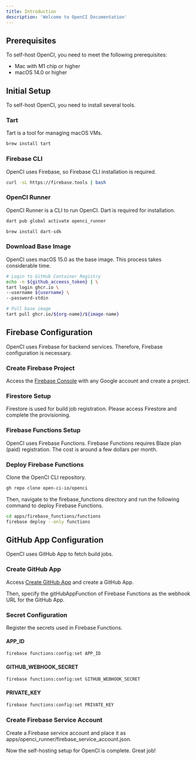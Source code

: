 ```yaml
---
title: Introduction
description: 'Welcome to OpenCI Documentation'
---
```


## Prerequisites

To self-host OpenCI, you need to meet the following prerequisites:

- Mac with M1 chip or higher
- macOS 14.0 or higher

## Initial Setup

To self-host OpenCI, you need to install several tools.

### Tart

Tart is a tool for managing macOS VMs.

<CodeGroup>

  ```bash macOS
  brew install tart
  ```

</CodeGroup>

### Firebase CLI

OpenCI uses Firebase, so Firebase CLI installation is required.

<CodeGroup>

  ```bash macOS
  curl -sL https://firebase.tools | bash
  ```

</CodeGroup>

### OpenCI Runner

OpenCI Runner is a CLI to run OpenCI. Dart is required for installation.

<CodeGroup>

  ```bash macOS
  dart pub global activate openci_runner
  ```

  ```bash install Dart
  brew install dart-sdk
  ```

</CodeGroup>

### Download Base Image

OpenCI uses macOS 15.0 as the base image. This process takes considerable time.

<CodeGroup>

  ```bash macOS
# Login to GitHub Container Registry
echo -n ${github_acceess_token} | \
tart login ghcr.io \
  --username ${username} \
  --password-stdin

# Pull base image
tart pull ghcr.io/${org-name}/${image-name}
  ```

</CodeGroup>

## Firebase Configuration
OpenCI uses Firebase for backend services. Therefore, Firebase configuration is necessary.

### Create Firebase Project

Access the [Firebase Console](https://console.firebase.google.com/) with any Google account and create a project.

### Firestore Setup

Firestore is used for build job registration. Please access Firestore and complete the provisioning.

### Firebase Functions Setup
OpenCI uses Firebase Functions. Firebase Functions requires Blaze plan (paid) registration. The cost is around a few dollars per month.

### Deploy Firebase Functions
Clone the OpenCI CLI repository.
<CodeGroup>

  ```bash macOS
  gh repo clone open-ci-io/openci
  ```

</CodeGroup>

Then, navigate to the firebase_functions directory and run the following command to deploy Firebase Functions.

<CodeGroup>

  ```bash macOS
  cd apps/firebase_functions/functions
  firebase deploy --only functions
  ```

</CodeGroup>

## GitHub App Configuration

OpenCI uses GitHub App to fetch build jobs.

### Create GitHub App

Access [Create GitHub App](https://github.com/settings/apps/new) and create a GitHub App.

Then, specify the gitHubAppFunction of Firebase Functions as the webhook URL for the GitHub App.

### Secret Configuration

Register the secrets used in Firebase Functions.

#### APP_ID

<CodeGroup>

  ```bash macOS
  firebase functions:config:set APP_ID
  ```

</CodeGroup>

#### GITHUB_WEBHOOK_SECRET

<CodeGroup>

  ```bash macOS
  firebase functions:config:set GITHUB_WEBHOOK_SECRET
  ```

</CodeGroup>

#### PRIVATE_KEY

<CodeGroup>

  ```bash macOS
  firebase functions:config:set PRIVATE_KEY
  ```

</CodeGroup>

### Create Firebase Service Account

Create a Firebase service account and place it as apps/openci_runner/firebase_service_account.json.

Now the self-hosting setup for OpenCI is complete. Great job!